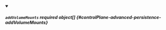 


<details className="config-field" data-expandable="true" open>
<summary>

##### `addVolumeMounts` <span className="config-field-required" data-required="false">required</span> <span className="config-field-type">object[]</span> <span className="config-field-default"></span> <span className="config-field-enum"></span> {#controlPlane-advanced-persistence-addVolumeMounts}



</summary>

<PartialAddvolumemountsreference />


</details>
